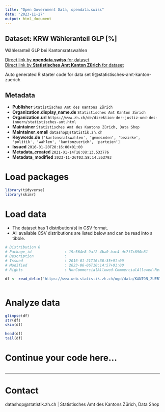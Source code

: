 ```yaml
---
title: "Open Government Data, opendata.swiss"
date: "2023-11-27"
output: html_document
---
```


## Dataset: KRW Wähleranteil GLP [%]

Wähleranteil GLP bei Kantonsratswahlen

[Direct link by **opendata.swiss** for dataset](https://opendata.swiss/de/dataset/krw-wahleranteil-glp)<br>
[Direct link by **Statistisches Amt Kanton Zürich** for dataset](https://www.zh.ch/de/politik-staat/gemeinden/gemeindeportraet.html)

Auto generated R starter code for data set 9@statistisches-amt-kanton-zuerich.

## Metadata

- **Publisher** `Statistisches Amt des Kantons Zürich`
- **Organization.display_name.de** `Statistisches Amt Kanton Zürich`
- **Organization.url** `https://www.zh.ch/de/direktion-der-justiz-und-des-innern/statistisches-amt.html`
- **Maintainer** `Statistisches Amt des Kantons Zürich, Data Shop`
- **Maintainer_email** `datashop@statistik.zh.ch`
- **Keywords.de** `['kantonsratswahlen', 'gemeinden', 'bezirke', 'politik', 'wahlen', 'kantonzuerich', 'parteien']`
- **Issued** `2016-01-20T20:16:00+01:00`
- **Metadata_created** `2021-01-14T18:08:13.533776`
- **Metadata_modified** `2023-11-26T03:58:14.553793`


# Load packages

```r

library(tidyverse)
library(skimr)

```

# Load data

-   The dataset has 1 distribution(s) in CSV format.
-   All available CSV distributions are listed below and can be read into a tibble.

```r

# Distribution 0
# Package_id               : 19c564e8-9af2-4ba0-bac4-dc7f7c890e81
# Description              : 
# Issued                   : 2016-01-21T16:30:35+01:00
# Modified                 : 2023-06-06T10:14:57+01:00
# Rights                   : NonCommercialAllowed-CommercialAllowed-ReferenceRequired

df <- read_delim('https://www.web.statistik.zh.ch/ogd/data/KANTON_ZUERICH_438.csv')



```

# Analyze data

```r

glimpse(df)
str(df)
skim(df)

head(df)
tail(df)

```

# Continue your code here...

```r

```

------------------------------------------------------------------------

# Contact

datashop@statistik.zh.ch | Statistisches Amt des Kantons Zürich, Data Shop
